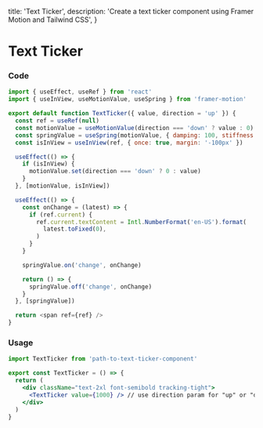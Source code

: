 
  title: 'Text Ticker',
  description:
    'Create a text ticker component using Framer Motion and Tailwind CSS',
}

# Text Ticker

<div className="my-4"></div>

<Preview>
  <TextTicker />
</Preview>

### Code

<CodeGroup title="TextTicker.jsx">

```js {{ title: 'React' }}
import { useEffect, useRef } from 'react'
import { useInView, useMotionValue, useSpring } from 'framer-motion'

export default function TextTicker({ value, direction = 'up' }) {
  const ref = useRef(null)
  const motionValue = useMotionValue(direction === 'down' ? value : 0)
  const springValue = useSpring(motionValue, { damping: 100, stiffness: 100 })
  const isInView = useInView(ref, { once: true, margin: '-100px' })

  useEffect(() => {
    if (isInView) {
      motionValue.set(direction === 'down' ? 0 : value)
    }
  }, [motionValue, isInView])

  useEffect(() => {
    const onChange = (latest) => {
      if (ref.current) {
        ref.current.textContent = Intl.NumberFormat('en-US').format(
          latest.toFixed(0),
        )
      }
    }

    springValue.on('change', onChange)

    return () => {
      springValue.off('change', onChange)
    }
  }, [springValue])

  return <span ref={ref} />
}
```

</CodeGroup>

### Usage

<CodeGroup title="page.jsx">

```jsx
import TextTicker from 'path-to-text-ticker-component'

export const TextTicker = () => {
  return (
    <div className="text-2xl font-semibold tracking-tight">
      <TextTicker value={1000} /> // use direction param for "up" or "down"
    </div>
  )
}
```

</CodeGroup>
